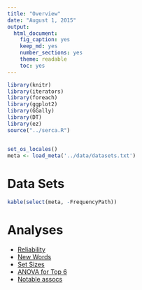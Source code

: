 ```yaml
---
title: "Overview"
date: "August 1, 2015"
output: 
  html_document: 
    fig_caption: yes
    keep_md: yes
    number_sections: yes
    theme: readable
    toc: yes
---
```

```r
library(knitr)
library(iterators)
library(foreach)
library(ggplot2)
library(GGally)
library(DT)
library(ez)
source("../serca.R")


set_os_locales()
meta <- load_meta('../data/datasets.txt')

```

# Data Sets
```r
kable(select(meta, -FrequencyPath))
```

# Analyses
* [Reliability](reliability.html)
* [New Words](new_words.html)
* [Set Sizes](set_sizes.html)
* [ANOVA for Top 6](anova_top6.html)
* [Notable assocs](notable.html)



